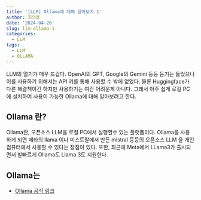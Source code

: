 ```yaml
---
title: '[LLM] Ollama에 대해 알아보자 1'
author: 최의용
date: '2024-04-26'
slug: llm-ollama-1
categories:
  - LLM
tags:
  - LLM
  - OLLAMA
---
```



LLM의 열기가 매우 뜨겁다. OpenAI의 GPT, Google의 Gemini 등등 듣기는 들었으나 이를 사용하기 위해서는 API 키를 통해 사용할 수 밖에 없었다. 물론 Huggingface가 다른 해결책이긴 하지만 사용하기는 여간 어려운게 아니다. 그래서 아주 쉽게 로컬 PC에 설치하여 사용이 가능한 Ollama에 대해 알아보려고 한다.

## Ollama 란?

Ollama란, 오픈소스 LLM을 로컬 PC에서 실행할수 있는 플랫폼이다. Ollama를 사용하게 되면 메타의 llama 이나 미스트랄에서 만든 mistral 등등의 오픈소스 LLM 을 개인 컴퓨터에서 사용할 수 있다는 장점이 있다. 또한, 최근에 Meta에서 LLama3가 출시되면서 발빠르게 Ollama도 Llama 3도 지원한다.

## Ollama는 




- [Ollama 공식 링크](https://ollama.com/)








